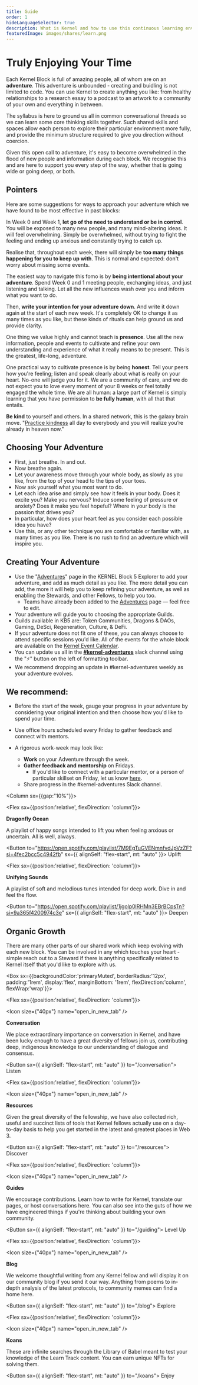 ```yaml
---
title: Guide
order: 1
hideLanguageSelector: true
description: What is Kernel and how to use this continuous learning environment to its fullest potential.
featuredImage: images/shares/learn.png
---
```


# Truly Enjoying Your Time

Each Kernel Block is full of amazing people, all of whom are on an **adventure**. This adventure is unbounded - creating and buidling is not limited to code. You can use Kernel to create anything you like: from healthy relationships to a research essay to a podcast to an artwork to a community of your own and everything in between. 

The syllabus is here to ground us all in common conversational threads so we can learn some core thinking skills together. Such shared skills and spaces allow each person to explore their particular environment more fully, and provide the minimum structure required to give you direction without coercion.

Given this open call to adventure, it's easy to become overwhelmed in the flood of new people and information during each block. We recognise this and are here to support you every step of the way, whether that is going wide or going deep, or both. 

## Pointers

Here are some suggestions for ways to approach your adventure which we have found to be most effective in past blocks: 

<Process>

In Week 0 and Week 1, **let go of the need to understand or be in control**. You will be exposed to many new people, and many mind-altering ideas. It will feel overwhelming. Simply be overwhelmed, without trying to fight the feeling and ending up anxious and constantly trying to catch up.

Realise that, throughout each week, there will simply be **too many things happening for you to keep up with**. This is normal and expected: don't worry about missing some events.

The easiest way to navigate this fomo is by **being intentional about your adventure**. Spend Week 0 and 1 meeting people, exchanging ideas, and just listening and talking. Let all the new influences wash over you and inform what you want to do. 

Then, **write your intention for your adventure down**. And write it down again at the start of each new week. It's completely OK to change it as many times as you like, but these kinds of rituals can help ground us and provide clarity.

One thing we value highly and cannot teach is **presence**. Use all the new information, people and events to cultivate and refine your own understanding and experience of what it really means to be present. This is the greatest, life-long, adventure.

One practical way to cultivate presence is by being **honest**. Tell your peers how you're feeling; listen and speak clearly about what is really on your heart. No-one will judge you for it. We are a community of care, and we do not expect you to love every moment of your 8 weeks or feel totally engaged the whole time. We are all human: a large part of Kernel is simply learning that you have permission to **be fully human**, with all that that entails.

**Be kind** to yourself and others. In a shared network, this is the galaxy brain move. "[Practice kindness](https://www.themarginalian.org/2014/03/12/jack-kerouac-golden-eternity/) all day to everybody and you will realize you’re already in heaven now." 

</Process>

## Choosing Your Adventure

- First, just breathe. In and out.
- Now breathe again.
- Let your awareness move through your whole body, as slowly as you like, from the top of your head to the tips of your toes.
- Now ask yourself what you most want to do.
- Let each idea arise and simply see how it feels in your body. Does it excite you? Make you nervous? Induce some feeling of pressure or anxiety? Does it make you feel hopeful? Where in your body is the passion that drives you?
- In particular, how does your heart feel as you consider each possible idea you have?
- Use this, or any other technique you are comfortable or familiar with, as many times as you like. There is no rush to find an adventure which will inspire you.

## Creating Your Adventure

- Use the "[Adventures](https://www.notion.so/8cf0c0a4a7e04af9a9ff04461f6c6550)" page in the KERNEL Block 5 Explorer to add your adventure, and add as much detail as you like. The more detail you can add, the more it will help you to keep refining your adventure, as well as enabling the Stewards, and other Fellows, to help you too.
    - Teams have already been added to the [Adventures](https://www.notion.so/8cf0c0a4a7e04af9a9ff04461f6c6550) page — feel free to edit.
- Your adventure will guide you to choosing the appropriate Guilds.
- Guilds available in KB5 are: Token Communities, Dragons & DAOs, Gaming, DeSci, Regeneration, Culture, & DeFi.
- If your adventure does not fit one of these, you can always choose to attend specific sessions you'd like. All of the events for the whole block are available on the [Kernel Event Calendar](https://www.notion.so/Event-Calendar-de61b11616eb4e349a29ff532ceb0b08).
- You can update us all in the **[#kernel-adventures](https://app.slack.com/client/T016DS66R99/C0175KTG8TU)** slack channel using the "⚡️" button on the left of formatting toolbar.
- We recommend dropping an update in #kernel-adventures weekly as your adventure evolves.

## We recommend:

- Before the start of the week, gauge your progress in your adventure by considering your original intention and then choose how you'd like to spend your time.
- Use office hours scheduled every Friday to gather feedback and connect with mentors.

- A rigorous work-week may look like:
    - **Work** on your Adventure through the week.
    - **Gather feedback and mentorship** on Fridays.
        - If you'd like to connect with a particular mentor, or a person of particular skillset on Friday, let us know [here](https://airtable.com/shr3QA65zBvr2CHo0).
    - Share progress in the #kernel-adventures Slack channel.

<Column sx={{gap:"10%"}}>

<Flex sx={{position:'relative', flexDirection: 'column'}}>

**Dragonfly Ocean**

A playlist of happy songs intended to lift you when feeling anxious or uncertain. All is well, always.

<Button to="https://open.spotify.com/playlist/7M9EgTuGVENmnfvdJpVzZF?si=4fec2bcc5c4942fb" sx={{ alignSelf: "flex-start", mt: "auto" }}>
    Uplift
</Button>

</Flex>

<Flex sx={{position:'relative', flexDirection: 'column'}}>

**Unifying Sounds** 

A playlist of soft and melodious tunes intended for deep work. Dive in and feel the flow.

<Button to="https://open.spotify.com/playlist/1jgolp0lRHMn3EBrBCpsTn?si=9a365f4200974c3e" sx={{ alignSelf: "flex-start", mt: "auto" }}>
    Deepen
</Button>

</Flex>

</Column>

## Organic Growth

There are many other parts of our shared work which keep evolving with each new block. You can be involved in any which touches your heart - simple reach out to a Steward if there is anything specifically related to Kernel itself that you'd like to explore with us. 

<Box sx={{backgroundColor:'primaryMuted', borderRadius:'12px', padding:'1rem', display:'flex', marginBottom: '1rem', flexDirection:'column', flexWrap:'wrap'}}>

<Chocolate>

<Flex sx={{position:'relative', flexDirection: 'column'}}>

<Icon size={"40px"} name="open_in_new_tab" />

**Conversation**

We place extraordinary importance on conversation in Kernel, and have been lucky enough to have a great diversity of fellows join us, contributing deep, indigenous knowledge to our understanding of dialogue and consensus.

<Button sx={{ alignSelf: "flex-start", mt: "auto" }} to="/conversation">
    Listen
</Button>

</Flex>

<Flex sx={{position:'relative', flexDirection: 'column'}}>

<Icon size={"40px"} name="open_in_new_tab" />

**Resources**

Given the great diversity of the fellowship, we have also collected rich, useful and succinct lists of tools that Kernel fellows actually use on a day-to-day basis to help you get started in the latest and greatest places in Web 3.

<Button sx={{ alignSelf: "flex-start", mt: "auto" }} to="/resources">
    Discover
</Button>

</Flex>

<Flex sx={{position:'relative', flexDirection: 'column'}}>

<Icon size={"40px"} name="open_in_new_tab" />

**Guides**

We encourage contributions. Learn how to write for Kernel, translate our pages, or host conversations here. You can also see into the guts of how we have engineered things if you're thinking about building your own community.

<Button sx={{ alignSelf: "flex-start", mt: "auto" }} to="/guiding">
    Level Up
</Button>

</Flex>

<Flex sx={{position:'relative', flexDirection: 'column'}}>

<Icon size={"40px"} name="open_in_new_tab" />

**Blog**

We welcome thoughtful writing from any Kernel fellow and will display it on our community blog if you send it our way. Anything from poems to in-depth analysis of the latest protocols, to community memes can find a home here.

<Button sx={{ alignSelf: "flex-start", mt: "auto" }} to="/blog">
    Explore
</Button>

</Flex>

<Flex sx={{position:'relative', flexDirection: 'column'}}>

<Icon size={"40px"} name="open_in_new_tab" />

**Koans**

These are infinite searches through the Library of Babel meant to test your knowledge of the Learn Track content. You can earn unique NFTs for solving them.

<Button sx={{ alignSelf: "flex-start", mt: "auto" }} to="/koans">
    Enjoy
</Button>

</Flex>

</Chocolate>

</Box>
